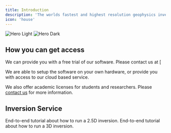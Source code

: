 ```yaml
---
title: Introduction
description: 'The worlds fastest and highest resolution geophysics inversion engine'
icon: 'house'
---
```

<Frame>
<img
  className="block dark:hidden"
  src="/images/example.png"
  alt="Hero Light"
/>
<img
  className="hidden dark:block"
  src="/images/example.png"
  alt="Hero Dark"
/>
</Frame>

## How you can get access

We can provide you with a free trial of our software. Please contact us at [


We are able to setup the software on your own hardware, or provide you with access to our cloud based service.

We also offer academic licenses for students and researchers. Please [contact us](mailto:astrape@vorticity.xyz) for more information.

## Inversion Service


<CardGroup cols={2}>
  <Card
    title="2.5D Inversion"
    icon="image"
    href="https://mintlify.com/docs/settings/global"
  >
    End-to-end tutorial about how to run a 2.5D inversion. 
  </Card>
  <Card
    title="3D Inversion"
    icon="image"
    href="https://mintlify.com/docs/api-playground/openapi"
  >
    End-to-end tutorial about how to run a 3D inversion. 
  </Card>
</CardGroup>

